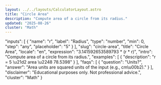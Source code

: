 ```yaml
---
layout: ../../layouts/CalculatorLayout.astro
title: "Circle Area"
description: "Compute area of a circle from its radius."
updated: "2025-08-26"
cluster: "Math"
---
```



  "inputs": [
    {
      "name": "r",
      "label": "Radius",
      "type": "number",
      "min": 0,
      "step": "any",
      "placeholder": "5"
    }
  ],
  "slug": "circle-area",
  "title": "Circle Area",
  "locale": "en",
  "expression": "3.141592653589793 * (r * r)",
  "intro": "Compute area of a circle from its radius.",
  "examples": [
    {
      "description": "r = 5 \u21d2 area \u2248 78.5398"
    }
  ],
  "faqs": [
    {
      "question": "Units?",
      "answer": "Area units are squared units of the input (e.g., cm\u00b2)."
    }
  ],
  "disclaimer": "Educational purposes only. Not professional advice.",
  "cluster": "Math"
}

<Calculator schema={schema} />
